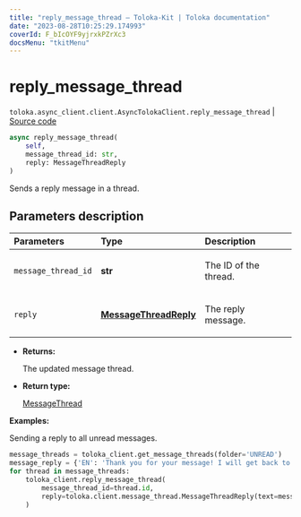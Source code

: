 ```yaml
---
title: "reply_message_thread — Toloka-Kit | Toloka documentation"
date: "2023-08-28T10:25:29.174993"
coverId: F_bIcOYF9yjrxkPZrXc3
docsMenu: "tkitMenu"
---
```


# reply_message_thread

`toloka.async_client.client.AsyncTolokaClient.reply_message_thread` | [Source code](https://github.com/Toloka/toloka-kit/blob/v1.2.1/src/async_client/client.py#L0)

```python
async reply_message_thread(
    self,
    message_thread_id: str,
    reply: MessageThreadReply
)
```

Sends a reply message in a thread.

## Parameters description

| Parameters | Type | Description |
| :----------| :----| :-----------|
`message_thread_id`|**str**|<p>The ID of the thread.</p>
`reply`|**[MessageThreadReply](/docs/toloka-kit/reference/toloka.client.message_thread.MessageThreadReply)**|<p>The reply message.</p>

* **Returns:**

  The updated message thread.

* **Return type:**

  [MessageThread](/docs/toloka-kit/reference/toloka.client.message_thread.MessageThread)

**Examples:**

Sending a reply to all unread messages.

```python
message_threads = toloka_client.get_message_threads(folder='UNREAD')
message_reply = {'EN': 'Thank you for your message! I will get back to you soon.'}
for thread in message_threads:
    toloka_client.reply_message_thread(
        message_thread_id=thread.id,
        reply=toloka.client.message_thread.MessageThreadReply(text=message_reply)
    )
```